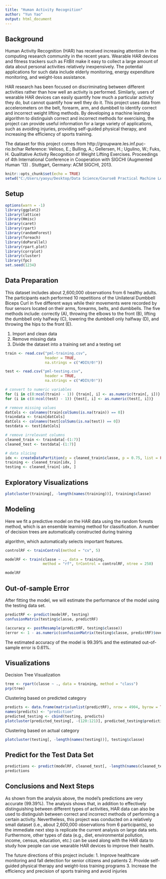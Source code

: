 ---
title: "Human Activity Recognition"
author: "Yun Yao"
output: html_document
---

## Background

Human Activity Recognition (HAR) has received increasing attention in the computing research community in the recent years. Wearable HAR devices and fitness trackers such as FitBit make it easy to collect a large amount of data about personal activities relatively inexpensively. The potential applications for such data include elderly monitoring, energy expenditure monitoring, and weight-loss assistance. 

HAR research has been focused on discriminating between different activities rather than how well an activity is performed. Similarly, users of wearable HAR devices can easily quantify how much a particular activity they do, but cannot quantify how well they do it. This project uses data from accelerometers on the belt, forearm, arm, and dumbbell to identify correct and incorrect weight lifting methods. By developing a machine learning algorithm to distinguish correct and incorrect methods for exercising, the project can provide useful information for a large variety of applications, such as avoiding injuries, providing self-guided physical therapy, and increasing the efficiency of sports training.

The dataset for this project comes from http://groupware.les.inf.puc-rio.br/har
Reference: Velloso, E.; Bulling, A.; Gellersen, H.; Ugulino, W.; Fuks, H. Qualitative Activity Recognition of Weight Lifting Exercises. Proceedings of 4th International Conference in Cooperation with SIGCHI (Augmented Human '13) . Stuttgart, Germany: ACM SIGCHI, 2013.

```{r, include=FALSE}
knitr::opts_chunk$set(echo = TRUE)
setwd("C:/Users/yaoyu/Desktop/Data Science/Course8 Practical Machine Learning/Project1")
```

## Setup

```{r, cache=TRUE}
options(warn = -1)
library(ggplot2)
library(lattice)
library(Hmisc)
library(caret)
library(rpart)
library(randomForest)
library(foreach)
library(doParallel)
library(rpart.plot)
library(corrplot)
library(cluster)
library(fpc)
set.seed(1234)
```

## Data Preparation

This dataset includes about 2,600,000 observations from 6 healthy adults. The participants each performed 10 repetitions of the Unilateral Dumbbell Biceps Curl in five different ways while their movements were recorded by four sensors located on their arms, forearms, belts, and dumbbells.
The five methods include: correctly (A), throwing the elbows to the front (B), lifting the dumbbell only halfway (C), lowering the dumbbell only halfway (D), and throwing the hips to the front (E). 

1. Import and clean data
2. Remove missing data
3. Divide the dataset into a training set and a testing set

```{r, cache=TRUE}
train <- read.csv("pml-training.csv", 
                  header = TRUE, 
                  na.strings = c("#DIV/0!"))

test <- read.csv("pml-testing.csv", 
                  header = TRUE, 
                  na.strings = c("#DIV/0!"))

# convert to numeric variables
for (i in c(8:ncol(train) - 1)) {train[, i] <- as.numeric(train[, i])}
for (i in c(8:ncol(test) - 1)) {test[, i] <- as.numeric(test[, i])}

# remove missing values
datCols <- colnames(train[colSums(is.na(train)) == 0])
traindata <- train[datCols]
datCols <- colnames(test[colSums(is.na(test)) == 0])
testdata <- test[datCols]

# remove irrelevant columns
cleaned_train <- traindata[-(1:7)]
cleaned_test <- testdata[-(1:7)]

# data slicing
idx <- createDataPartition(y = cleaned_train$classe, p = 0.75, list = FALSE)
training <- cleaned_train[idx, ]
testing <- cleaned_train[-idx, ]
```

## Exploratory Visualizations

```{r, cache=TRUE}
plotcluster(training[, -length(names(training))], training$classe)
```

## Modeling

Here we fit a predictive model on the HAR data using the random forests method, which is an ensemble learning method for classification. A number of decision trees are automatically constructed during training

algorithm, which automatically selects important features.

```{r, cache=TRUE}
controlRF <- trainControl(method = "cv", 5)

modelRF <- train(classe ~ ., data = training, 
                 method = "rf", trControl = controlRF, ntree = 250)

modelRF
```

## Out-of-sample Error

After fitting the model, we will estimate the performance of the model using the testing data set.

```{r, cache=TRUE}
predictRF <- predict(modelRF, testing)
confusionMatrix(testing$classe, predictRF)

(accuracy <- postResample(predictRF, testing$classe))
(error <- 1 - as.numeric(confusionMatrix(testing$classe, predictRF)$overall[1]))
```

The estimated accuracy of the model is 99.39% and the estimated out-of-sample error is 0.61%.

## Visualizations
Decision Tree Visualization
```{r, cache=TRUE}
tree <- rpart(classe ~ ., data = training, method = "class")
prp(tree)
```

Clustering based on predicted category
```{r, cache=TRUE}
predicts <- data.frame(matrix(unlist(predictRF), nrow = 4904, byrow = TRUE))
names(predicts) <- "prediction"
predicted_testing <- cbind(testing, predicts)
plotcluster(predicted_testing[, -(120:121)], predicted_testing$prediction)
```

Clustering based on actual category
```{r, cache=TRUE}
plotcluster(testing[, -length(names(testing))], testing$classe)
```

## Predict for the Test Data Set

```{r, cache=TRUE}
predictions <- predict(modelRF, cleaned_test[, -length(names(cleaned_test))])
predictions
```

## Conclusions and Next Steps
As shown from the analysis above, the model's predictions are very accurate (99.39%). The analysis shows that, in addition to effectively distinguishing between different types of activities, HAR data can also be used to distinguish between correct and incorrect methods of performing a certain activity. 
Nevertheless, this project was conducted on a relatively small dataset (i.e., about 2,600,000 observations from 6 participants), so the immediate next step is replicate the current analysis on large data sets. Furthermore, other types of data (e.g., diet, environmental pollution, income, census, education, etc.) can be used along with the HAR data to study how people can use wearable HAR devices to improve their health. 

The future directions of this project include:
1. Improve healthcare monitoring and fall detection for senior citizens and patients
2. Provide self-guided physical therapy and weight-loss training programs
3. Increase the efficiency and precision of sports training and avoid injuries

